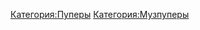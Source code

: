  {{Инфобокс для пуперов
|title2=Hegys
|другие_ники=
|image3=[[Файл:Marat.jpg|thumb]]Hegys
|caption3=
|сферы_творчества=RYTP, RYTPMV
|год_начала=2016
|image4=
|caption4=
|имя_фамилия=Марат
|дата_рождения=
|место_проживания=Татарстан
|ссылки=
[https://www.youtube.com/channel/UCesJXBOsEuaLTUPxo1j939Q Канал]

}}
[[Категория:Пуперы]]
[[Категория:Музпуперы]]